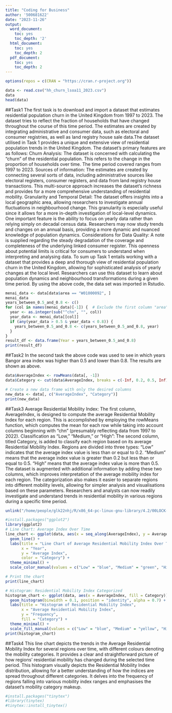---
title: "Coding for Business"
author: '500681622'
date: "2023-11-26"
output:
  word_document:
    toc: yes
    toc_depth: '2'
  html_document:
    toc: yes
    toc_depth: 2
  pdf_document:
    toc: yes
    toc_depth: 2
---
```{r setup, include=FALSE}
options(repos = c(CRAN = "https://cran.r-project.org"))

```

```{r}
data <- read.csv("hh_churn_lsoa11_2023.csv")
data
head(data)
```
##Task1
The first task is to download and import a dataset that estimates residential population churn in the United Kingdom from 1997 to 2023. The dataset tries to reflect the fraction of households that have changed throughout the course of this time period. The estimates are created by integrating administrative and consumer data, such as electoral and consumer registries, as well as land registry house sale data.The dataset utilised in Task 1 provides a unique and extensive view of residential population trends in the United Kingdom. The dataset's primary features are as follows:
Churn Analysis: The dataset is concerned with calculating the "churn" of the residential population. This refers to the change in the proportion of households over time. The time period covered ranges from 1997 to 2023.
Sources of information: The estimates are created by connecting several sorts of data, including administrative sources like electoral registers, consumer registers, and data from land registry house transactions. This multi-source approach increases the dataset's richness and provides for a more comprehensive understanding of residential mobility.
Granularity and Temporal Detail: The dataset offers insights into a local geographic area, allowing researchers to investigate annual fluctuations in neighbourhood change. This granularity is especially useful since it allows for a more in-depth investigation of local-level dynamics.
One important feature is the ability to focus on yearly data rather than relying simply on decadal census data. Researchers may now study trends and changes on an annual basis, providing a more dynamic and nuanced knowledge of population dynamics.
Considerations for Data Quality: A note is supplied regarding the steady degradation of the coverage and completeness of the underlying linked consumer register. This openness about potential limits is critical for consumers to understand when interpreting and analysing data.
To sum up Task 1 entails working with a dataset that provides a deep and thorough view of residential population churn in the United Kingdom, allowing for sophisticated analysis of yearly changes at the local level. Researchers can use this dataset to learn about population dynamics and neighbourhood transformations during a given time period.
By using the above code, the data set was imported in Rstudio. 

```{r}
menai_data <- data[data$area == "W01000092", ]
menai_data
years_between_0.5_and_0.8 <- c()
for (col in names(menai_data)[-1]) {  # Exclude the first column "area"
  year <- as.integer(sub("^chn", "", col))
  year_data <- menai_data[[col]]
  if (any(year_data > 0.5 & year_data < 0.8)) {
    years_between_0.5_and_0.8 <- c(years_between_0.5_and_0.8, year)
  }
}
result_df <- data.frame(Year = years_between_0.5_and_0.8)
print(result_df)

```
##Task2
In the second task the above code was used to see in which years Bangor area index was higher than 0.5 and lower than 0.8. The results are shown as above.
```{r}
data$AverageIndex <- rowMeans(data[, -1])
data$Category <- cut(data$AverageIndex, breaks = c(-Inf, 0.2, 0.5, Inf), labels = c("Low", "Medium", "High"), include.lowest = TRUE)

# Create a new data frame with only the desired columns
new_data <- data[, c("AverageIndex", "Category")]
print(new_data)
```
##Task3
Average Residential Mobility Index: The first column, AverageIndex, is designed to compute the average Residential Mobility Index for each region. This is accomplished by employing the rowMeans function, which computes the mean for each row while taking into account columns beginning with "chn" (presumably reflecting data from 1997 to 2022).
Classification as "Low," "Medium," or "High":
The second column, titled Category, is added to classify each region based on its average Residential Mobility Index.
Regions are divided into three types:
"Low" indicates that the average index value is less than or equal to 0.2.
"Medium" means that the average index value is greater than 0.2 but less than or equal to 0.5.
"High" means that the average index value is more than 0.5.
The dataset is augmented with additional information by adding these two columns, which improves interpretation of the average mobility index for each region. The categorization also makes it easier to separate regions into different mobility levels, allowing for simpler analysis and visualisations based on these parameters. Researchers and analysts can now readily investigate and understand trends in residential mobility in various regions during a specific time period.

```{r}

unlink("/home/people/glk22nhj/R/x86_64-pc-linux-gnu-library/4.2/00LOCK-ggplot2", recursive = TRUE)

#install.packages("ggplot2")
library(ggplot2)
# Line Chart: Average Index Over Time
line_chart <- ggplot(data, aes(x = seq_along(AverageIndex), y = AverageIndex, color = Category)) +
  geom_line() +
  labs(title = "Line Chart of Average Residential Mobility Index Over Time",
       x = "Year",
       y = "Average Index",
       color = "Category") +
  theme_minimal() +
  scale_color_manual(values = c("Low" = "blue", "Medium" = "green", "High" = "yellow"))

# Print the chart
print(line_chart)
```

```{r}
# Histogram: Residential Mobility Index Categorized
histogram_chart <- ggplot(data, aes(x = AverageIndex, fill = Category)) +
  geom_histogram(binwidth = 0.1, position = "identity", alpha = 0.7) +
  labs(title = "Histogram of Residential Mobility Index",
       x = "Average Residential Mobility Index",
       y = "Frequency",
       fill = "Category") +
  theme_minimal() +
  scale_fill_manual(values = c("Low" = "blue", "Medium" = "yellow", "High" = "red"))
print(histogram_chart)
```

##Task4
This line chart depicts the trends in the Average Residential Mobility Index for several regions over time, with different colours denoting the mobility categories. It provides a clear and straightforward picture of how regions' residential mobility has changed during the selected time period.
This histogram visually depicts the Residential Mobility Index distribution, allowing for a better understanding of how the indices are spread throughout different categories. It delves into the frequency of regions falling into various mobility index ranges and emphasises the dataset's mobility category makeup.

```{r}
#install.packages("tinytex")
#library(tinytex)
#tinytex::install_tinytex()
```

